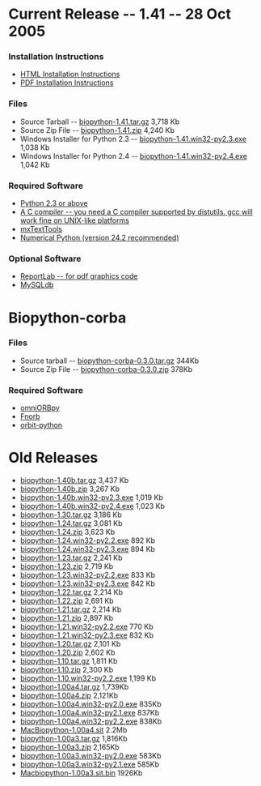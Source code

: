= Current Release -- 1.41 -- 28 Oct 2005 =

=== Installation Instructions ===

* [http://biopython.open-bio.org/DIST/docs/install/Installation.html HTML Installation Instructions]
* [http://biopython.open-bio.org/DIST/docs/install/Installation.pdf PDF Installation Instructions]

=== Files ===

* Source Tarball -- [http://biopython.open-bio.org/DIST/biopython-1.41.tar.gz biopython-1.41.tar.gz] 3,718 Kb
* Source Zip File -- [http://biopython.open-bio.org/DIST/biopython-1.41.zip biopython-1.41.zip] 4,240 Kb
* Windows Installer for Python 2.3 -- [http://biopython.open-bio.org/DIST/biopython-1.41.win32-py2.3.exe biopython-1.41.win32-py2.3.exe] 1,038 Kb
* Windows Installer for Python 2.4 -- [http://biopython.open-bio.org/DIST/biopython-1.41.win32-py2.4.exe biopython-1.41.win32-py2.4.exe] 1,042 Kb

=== Required Software ===

* [http://www.python.org Python 2.3 or above]
* [http://www.python.org/doc/current/inst/inst.html A C compiler -- you need a C compiler supported by distutils. gcc will work fine on UNIX-like platforms]
* [http://www.lemburg.com/files/python/mxTextTools.html mxTextTools]
* [http://sourceforge.net/projects/numpy Numerical Python (version 24.2 recommended)]

=== Optional Software ===

* [http://www.reportlab.org/downloads.html ReportLab -- for pdf graphics code]
* [http://sourceforge.net/projects/mysql-python MySQLdb]

= Biopython-corba =

=== Files ===

* Source tarball -- [http://biopython.open-bio.org/DIST/biopython-corba-0.3.0.tar.gz biopython-corba-0.3.0.tar.gz] 344Kb
* Source Zip File -- [http://biopython.open-bio.org/DIST/biopython-corba-0.3.0.zip biopython-corba-0.3.0.zip] 378Kb

=== Required Software ===

* [http://omniorb.sourceforge.net omniORBpy]
* [http://fnorb.sourceforge.net Fnorb]
* [http://sourceforge.net/projects/orbit-python orbit-python]

= Old Releases =

* [http://biopython.open-bio.org/DIST/biopython-1.40b.tar.gz biopython-1.40b.tar.gz] 3,437 Kb
* [http://biopython.open-bio.org/DIST/biopython-1.40b.zip biopython-1.40b.zip] 3,267 Kb
* [http://biopython.open-bio.org/DIST/biopython-1.40b.win32-py2.3.exe biopython-1.40b.win32-py2.3.exe] 1,019 Kb
* [http://biopython.open-bio.org/DIST/biopython-1.40b.win32-py2.4.exe biopython-1.40b.win32-py2.4.exe] 1,023 Kb
* [http://biopython.open-bio.org/DIST/biopython-1.30.tar.gz biopython-1.30.tar.gz] 3,186 Kb
* [http://biopython.open-bio.org/DIST/biopython-1.24.tar.gz biopython-1.24.tar.gz] 3,081 Kb
* [http://biopython.open-bio.org/DIST/biopython-1.24.zip biopython-1.24.zip] 3,623 Kb
* [http://biopython.open-bio.org/DIST/biopython-1.24.win32-py2.2.exe biopython-1.24.win32-py2.2.exe] 892 Kb
* [http://biopython.open-bio.org/DIST/biopython-1.24.win32-py2.3.exe biopython-1.24.win32-py2.3.exe] 894 Kb
* [http://biopython.open-bio.org/DIST/biopython-1.23.tar.gz biopython-1.23.tar.gz] 2,241 Kb
* [http://biopython.open-bio.org/DIST/biopython-1.23.zip biopython-1.23.zip] 2,719 Kb
* [http://biopython.open-bio.org/DIST/biopython-1.23.win32-py2.2.exe biopython-1.23.win32-py2.2.exe] 833 Kb
* [http://biopython.open-bio.org/DIST/biopython-1.23.win32-py2.3.exe biopython-1.23.win32-py2.3.exe] 842 Kb
* [http://biopython.open-bio.org/DIST/biopython-1.22.tar.gz biopython-1.22.tar.gz] 2,214 Kb
* [http://biopython.open-bio.org/DIST/biopython-1.22.zip biopython-1.22.zip] 2,691 Kb
* [http://biopython.open-bio.org/DIST/biopython-1.21.tar.gz biopython-1.21.tar.gz] 2,214 Kb
* [http://biopython.open-bio.org/DIST/biopython-1.21.zip biopython-1.21.zip] 2,897 Kb
* [http://biopython.open-bio.org/DIST/biopython-1.21.win32-py2.2.exe biopython-1.21.win32-py2.2.exe] 770 Kb
* [http://biopython.open-bio.org/DIST/biopython-1.21.win32-py2.3.exe biopython-1.21.win32-py2.3.exe] 832 Kb
* [http://biopython.open-bio.org/DIST/biopython-1.20.tar.gz biopython-1.20.tar.gz] 2,101 Kb
* [http://biopython.open-bio.org/DIST/biopython-1.20.zip biopython-1.20.zip] 2,602 Kb
* [http://biopython.open-bio.org/DIST/biopython-1.10.tar.gz biopython-1.10.tar.gz] 1,811 Kb
* [http://biopython.open-bio.org/DIST/biopython-1.10.zip biopython-1.10.zip] 2,300 Kb
* [http://biopython.open-bio.org/DIST/biopython-1.10.win32-py2.2.exe biopython-1.10.win32-py2.2.exe] 1,199 Kb
* [http://biopython.open-bio.org/DIST/biopython-1.00a4.tar.gz biopython-1.00a4.tar.gz] 1,739Kb
* [http://biopython.open-bio.org/DIST/biopython-1.00a4.zip biopython-1.00a4.zip] 2,121Kb
* [http://biopython.open-bio.org/DIST/biopython-1.00a4.win32-py2.0.exe biopython-1.00a4.win32-py2.0.exe] 835Kb
* [http://biopython.open-bio.org/DIST/biopython-1.00a4.win32-py2.1.exe biopython-1.00a4.win32-py2.1.exe] 837Kb
* [http://biopython.open-bio.org/DIST/biopython-1.00a4.win32-py2.2.exe biopython-1.00a4.win32-py2.2.exe] 838Kb
* [http://biopython.open-bio.org/DIST/MacBiopython-1.00a4.sit MacBiopython-1.00a4.sit] 2.2Mb
* [http://biopython.open-bio.org/DIST/biopython-1.00a3.tar.gz biopython-1.00a3.tar.gz] 1,816Kb
* [http://biopython.open-bio.org/DIST/biopython-1.00a3.zip biopython-1.00a3.zip] 2,165Kb
* [http://biopython.open-bio.org/DIST/biopython-1.00a3.win32-py2.0.exe biopython-1.00a3.win32-py2.0.exe] 583Kb
* [http://biopython.open-bio.org/DIST/biopython-1.00a3.win32-py2.1.exe biopython-1.00a3.win32-py2.1.exe] 585Kb
* [http://biopython.open-bio.org/DIST/Macbiopython-1.00a3.sit.bin Macbiopython-1.00a3.sit.bin] 1926Kb